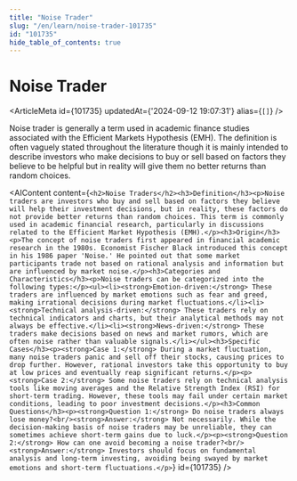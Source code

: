 ```yaml
---
title: "Noise Trader"
slug: "/en/learn/noise-trader-101735"
id: "101735"
hide_table_of_contents: true
---
```



# Noise Trader

<ArticleMeta id={101735} updatedAt={'2024-09-12 19:07:31'} alias={`[]`} />
<div className='border-solid border-b border-t-0 my-4 border-[var(--ifm-color-gray-300)]' />

Noise trader is generally a term used in academic finance studies associated with the Efficient Markets Hypothesis (EMH). The definition is often vaguely stated throughout the literature though it is mainly intended to describe investors who make decisions to buy or sell based on factors they believe to be helpful but in reality will give them no better returns than random choices.

<AIContent content={`<h2>Noise Traders</h2><h3>Definition</h3><p>Noise traders are investors who buy and sell based on factors they believe will help their investment decisions, but in reality, these factors do not provide better returns than random choices. This term is commonly used in academic financial research, particularly in discussions related to the Efficient Market Hypothesis (EMH).</p><h3>Origin</h3><p>The concept of noise traders first appeared in financial academic research in the 1980s. Economist Fischer Black introduced this concept in his 1986 paper 'Noise.' He pointed out that some market participants trade not based on rational analysis and information but are influenced by market noise.</p><h3>Categories and Characteristics</h3><p>Noise traders can be categorized into the following types:</p><ul><li><strong>Emotion-driven:</strong> These traders are influenced by market emotions such as fear and greed, making irrational decisions during market fluctuations.</li><li><strong>Technical analysis-driven:</strong> These traders rely on technical indicators and charts, but their analytical methods may not always be effective.</li><li><strong>News-driven:</strong> These traders make decisions based on news and market rumors, which are often noise rather than valuable signals.</li></ul><h3>Specific Cases</h3><p><strong>Case 1:</strong> During a market fluctuation, many noise traders panic and sell off their stocks, causing prices to drop further. However, rational investors take this opportunity to buy at low prices and eventually reap significant returns.</p><p><strong>Case 2:</strong> Some noise traders rely on technical analysis tools like moving averages and the Relative Strength Index (RSI) for short-term trading. However, these tools may fail under certain market conditions, leading to poor investment decisions.</p><h3>Common Questions</h3><p><strong>Question 1:</strong> Do noise traders always lose money?<br/><strong>Answer:</strong> Not necessarily. While the decision-making basis of noise traders may be unreliable, they can sometimes achieve short-term gains due to luck.</p><p><strong>Question 2:</strong> How can one avoid becoming a noise trader?<br/><strong>Answer:</strong> Investors should focus on fundamental analysis and long-term investing, avoiding being swayed by market emotions and short-term fluctuations.</p>`} id={101735} />
